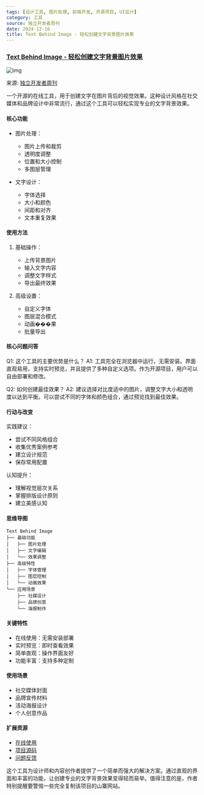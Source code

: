 ```yaml
---
tags: [设计工具, 图片处理, 前端开发, 开源项目, UI设计]
category: 工具
source: 独立开发者周刊
date: 2024-12-16
title: Text Behind Image - 轻松创建文字背景图片效果
---
```


### [Text Behind Image - 轻松创建文字背景图片效果](https://github.com/RexanWONG/text-behind-image)

![img](https://img.mengpeng.tech/i/2024/12/16/675fbbcc95682.webp)

来源: [独立开发者周刊](https://mp.weixin.qq.com/s?__biz=MzkwODcyNDgyMQ==&mid=2247486474&idx=1&sn=ebd0a714e1834df7d2b15fd29130921c&chksm=c0c4d330f7b35a26260d81f4a1cfe14dad6f98ae652c5b0cb3617cb67ee8e7b457c0d80baa76&scene=178&cur_album_id=3744741765530796042#rd)

一个开源的在线工具，用于创建文字在图片背后的视觉效果。这种设计风格在社交媒体和品牌设计中非常流行，通过这个工具可以轻松实现专业的文字背景效果。

#### 核心功能
- 图片处理：
  - 图片上传和裁剪
  - 透明度调整
  - 位置和大小控制
  - 多图层管理

- 文字设计：
  - 字体选择
  - 大小和颜色
  - 间距和对齐
  - 文本重复效果

#### 使用方法
1. 基础操作：
   - 上传背景图片
   - 输入文字内容
   - 调整文字样式
   - 导出最终效果

2. 高级设置：
   - 自定义字体
   - 图层混合模式
   - 动画���果
   - 批量导出

#### 核心问题问答
Q1: 这个工具的主要优势是什么？
A1: 工具完全在浏览器中运行，无需安装。界面直观易用，支持实时预览，并且提供了多种自定义选项。作为开源项目，用户可以自由部署和修改。

Q2: 如何创建最佳效果？
A2: 建议选择对比度适中的图片，调整文字大小和透明度以达到平衡。可以尝试不同的字体和颜色组合，通过预览找到最佳效果。

#### 行动与改变
实践建议：
- 尝试不同风格组合
- 收集优秀案例参考
- 建立设计规范
- 保存常用配置

认知提升：
- 理解视觉层次关系
- 掌握排版设计原则
- 建立美感认知

#### 思维导图
```
Text Behind Image
├── 基础功能
│   ├── 图片处理
│   ├── 文字编辑
│   └── 效果调整
├── 高级特性
│   ├── 字体管理
│   ├── 图层控制
│   └── 动画效果
└── 应用场景
    ├── 社媒设计
    ├── 品牌创意
    └── 海报制作
```

#### 关键特性
- 在线使用：无需安装部署
- 实时预览：即时查看效果
- 简单直观：操作界面友好
- 功能丰富：支持多种定制

#### 使用场景
- 社交媒体封面
- 品牌宣传材料
- 活动海报设计
- 个人创意作品

#### 扩展资源
- [在线使用](https://textbehindimage.rexanwong.xyz)
- [项目源码](https://github.com/RexanWONG/text-behind-image)
- [问题反馈](https://github.com/RexanWONG/text-behind-image/issues)

这个工具为设计师和内容创作者提供了一个简单而强大的解决方案。通过直观的界面和丰富的功能，让创建专业的文字背景效果变得轻而易举。值得注意的是，作者特别提醒要警惕一些完全复制该项目的山寨网站。 